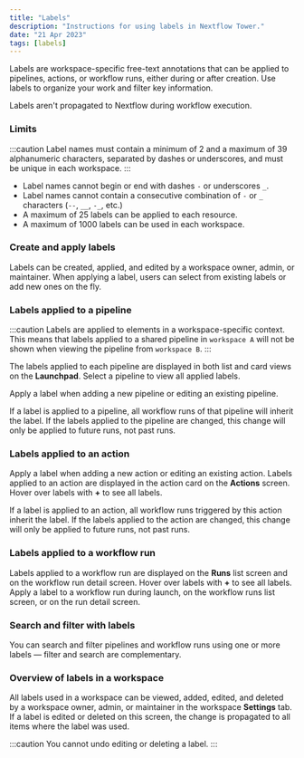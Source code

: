 ```yaml
---
title: "Labels"
description: "Instructions for using labels in Nextflow Tower."
date: "21 Apr 2023"
tags: [labels]
---
```


Labels are workspace-specific free-text annotations that can be applied to pipelines, actions, or workflow runs, either during or after creation. Use labels to organize your work and filter key information.

Labels aren't propagated to Nextflow during workflow execution.

### Limits

:::caution
Label names must contain a minimum of 2 and a maximum of 39 alphanumeric characters, separated by dashes or underscores, and must be unique in each workspace.
:::

- Label names cannot begin or end with dashes `-` or underscores `_`.
- Label names cannot contain a consecutive combination of `-` or `_` characters (`--`, `__`, `-_`, etc.)
- A maximum of 25 labels can be applied to each resource.
- A maximum of 1000 labels can be used in each workspace.

### Create and apply labels

Labels can be created, applied, and edited by a workspace owner, admin, or maintainer. When applying a label, users can select from existing labels or add new ones on the fly.

### Labels applied to a pipeline

:::caution
Labels are applied to elements in a workspace-specific context. This means that labels applied to a shared pipeline in `workspace A` will not be shown when viewing the pipeline from `workspace B`.
:::

The labels applied to each pipeline are displayed in both list and card views on the **Launchpad**. Select a pipeline to view all applied labels.

Apply a label when adding a new pipeline or editing an existing pipeline.

If a label is applied to a pipeline, all workflow runs of that pipeline will inherit the label. If the labels applied to the pipeline are changed, this change will only be applied to future runs, not past runs.

### Labels applied to an action

Apply a label when adding a new action or editing an existing action. Labels applied to an action are displayed in the action card on the **Actions** screen. Hover over labels with **+** to see all labels.

If a label is applied to an action, all workflow runs triggered by this action inherit the label. If the labels applied to the action are changed, this change will only be applied to future runs, not past runs.

### Labels applied to a workflow run

Labels applied to a workflow run are displayed on the **Runs** list screen and on the workflow run detail screen. Hover over labels with **+** to see all labels. Apply a label to a workflow run during launch, on the workflow runs list screen, or on the run detail screen.

### Search and filter with labels

You can search and filter pipelines and workflow runs using one or more labels — filter and search are complementary.

### Overview of labels in a workspace

All labels used in a workspace can be viewed, added, edited, and deleted by a workspace owner, admin, or maintainer in the workspace **Settings** tab. If a label is edited or deleted on this screen, the change is propagated to all items where the label was used.

:::caution
You cannot undo editing or deleting a label.
:::
